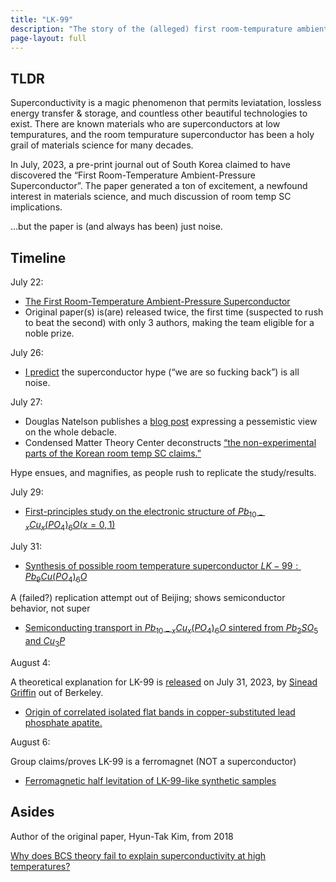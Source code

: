 ```yaml
---
title: "LK-99"
description: "The story of the (alleged) first room-tempurature ambient-pressure superconductor"
page-layout: full
---
```


## TLDR

Superconductivity is a magic phenomenon that permits leviatation, lossless energy transfer & storage, and countless other beautiful technologies to exist. There are known materials who are superconductors at low tempuratures, and the room tempurature superconductor has been a holy grail of materials science for many decades.

In July, 2023, a pre-print journal out of South Korea claimed to have discovered the "First Room-Temperature Ambient-Pressure Superconductor". The paper generated a ton of excitement, a newfound interest in materials science, and much discussion of room temp SC implications.

...but the paper is (and always has been) just noise.


## Timeline

July 22: 

- [The First Room-Temperature Ambient-Pressure Superconductor](https://arxiv.org/abs/2307.12008)
- Original paper(s) is(are) released twice, the first time (suspected to rush to beat the second) with only 3 authors, making the team eligible for a noble prize.

July 26: 

- [I predict](https://twitter.com/0xbmac/status/1684338975459233792?s=20) the superconductor hype ("we are so fucking back") is all noise.

July 27: 

- Douglas Natelson publishes a [blog post](http://nanoscale.blogspot.com/2023/07/condensed-matter-on-public-stage-and.html) expressing a pessemistic view on the whole debacle.
- Condensed Matter Theory Center deconstructs ["the non-experimental parts of the Korean room temp SC claims."](https://twitter.com/condensed_the/status/1684551820293681153?s=20)

Hype ensues, and magnifies, as people rush to replicate the study/results.

July 29: 

- [First-principles study on the electronic structure of $Pb_{10−x}Cu_x(PO_4)_6O (x=0, 1)$](https://arxiv.org/abs/2307.16040)

July 31: 

- [Synthesis of possible room temperature superconductor $LK-99:Pb_9Cu(PO_4)_6O$](https://arxiv.org/abs/2307.16402)

A (failed?) replication attempt out of Beijing; shows semiconductor behavior, not super

- [Semiconducting transport in $Pb_{10-x}Cu_x(PO_4)_6O$ sintered from $Pb_2SO_5$ and $Cu_3P$](https://arxiv.org/ftp/arxiv/papers/2307/2307.16802.pdf)

August 4: 

A theoretical explanation for LK-99 is [released](https://twitter.com/sineatrix/status/1686182852667572224) on July 31, 2023, by [Sinead Griffin](https://twitter.com/sineatrix) out of Berkeley.

- [Origin of correlated isolated flat bands in copper-substituted lead phosphate apatite.](https://arxiv.org/pdf/2307.16892.pdf)

August 6: 

Group claims/proves LK-99 is a ferromagnet (NOT a superconductor)

- [Ferromagnetic half levitation of LK-99-like synthetic samples](https://arxiv.org/abs/2308.03110)

## Asides

Author of the original paper, Hyun-Tak Kim, from 2018

[Why does BCS theory fail to explain superconductivity at high temperatures?](https://www.quora.com/Why-does-BCS-theory-fail-to-explain-superconductivity-at-high-temperatures/answer/Hyun-Tak-Kim-1?srid=5GeDe)




